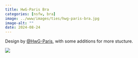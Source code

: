 ```yaml
---
title: HwG-Paris Bra
categories: [nsfw, bra]
image: ../www/images/ties/hwg-paris-bra.jpg
image-alt: ""
date: 2024-08-24
---
```


Design by [@HwG-Paris](https://fetlife.com/users/13012683/pictures/176233631), with some additions for more stucture.

![](../www/images/ties/hwg-paris-bra.jpg)

